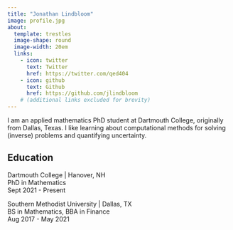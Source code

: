 ```yaml
---
title: "Jonathan Lindbloom"
image: profile.jpg
about:
  template: trestles
  image-shape: round
  image-width: 20em
  links:
    - icon: twitter
      text: Twitter
      href: https://twitter.com/qed404
    - icon: github
      text: Github
      href: https://github.com/jlindbloom
    # (additional links excluded for brevity)
---
```


I am an applied mathematics PhD student at Dartmouth College, originally from Dallas, Texas. I like learning about computational methods for solving (inverse) problems and quantifying uncertainty.

## Education

Dartmouth College | Hanover, NH  
PhD in Mathematics  
Sept 2021 - Present

Southern Methodist University | Dallas, TX  
BS in Mathematics, BBA in Finance  
Aug 2017 - May 2021
